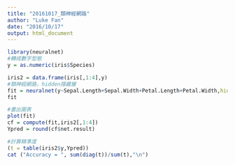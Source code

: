 ```yaml
---
title: "20161017_類神經網路"
author: "Luke Fan"
date: "2016/10/17"
output: html_document
---
```


```r
library(neuralnet)
#轉成數字型態
y = as.numeric(iris$Species)

iris2 = data.frame(iris[,1:4],y)
#類神經網路，hidden隱藏層
fit = neuralnet(y~Sepal.Length+Sepal.Width+Petal.Length+Petal.Width,hidden = c(3,2), data = iris2)
fit

#畫出圖表
plot(fit)
cf = compute(fit,iris2[,1:4])
Ypred = round(cf$net.result)

#計算精準度
(t = table(iris2$y,Ypred))
cat ("Accuracy = ", sum(diag(t))/sum(t),"\n")
```

